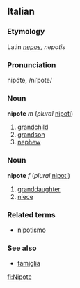 ==Italian==
===Etymology===
Latin ''[[nepos]], nepotis''
===Pronunciation===
nipóte, /niˈpote/
===Noun===
'''nipote''' ''m'' (''plural'' [[nipoti]])

#[[grandchild]]
#[[grandson]]
#[[nephew]]

===Noun===
'''nipote''' ''f'' (''plural'' [[nipoti]])

#[[granddaughter]]
#[[niece]]

===Related terms===
*[[nipotismo]]

===See also===
*[[famiglia]]

[[fi:Nipote]]